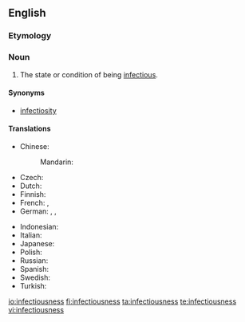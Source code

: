 ==English==

===Etymology===
{{suffix|infectious|ness|lang=en}}

===Noun===
{{en-noun|-}}

# The state or condition of being [[infectious]].

====Synonyms====
* [[infectiosity]]

====Translations====
{{trans-top|state or condition of being infectious}}
* Chinese:
*: Mandarin: 
* Czech: {{t|cs|nakažlivost|f}}
* Dutch: {{t|nl|infectiositeit}}
* Finnish: {{t|fi|tarttuvuus}}
* French: {{t|fr|infectiosité|f}}, {{t|fr|nature infectieuse|f}}
* German: {{t|de|Infektiosität|f}}, {{t|de|Ansteckungsfähigkeit|f}}, {{t|de|Ansteckungsgefahr|f}}
{{trans-mid}}
* Indonesian: {{t|id|daya menular}}
* Italian: {{t-needed|it}}
* Japanese: {{t|ja|感染力|sc=Jpan}}
* Polish: {{t|pl|zaraźliwość|f}}
* Russian: {{t+|ru|зара́зность|f|sc=Cyrl}}
* Spanish: {{t|es|infectividad|f}}
* Swedish: {{t|sv|smittsamhet}}
* Turkish: {{t+|tr|bulaşıcılık}}
{{trans-bottom}}

[[io:infectiousness]]
[[fi:infectiousness]]
[[ta:infectiousness]]
[[te:infectiousness]]
[[vi:infectiousness]]